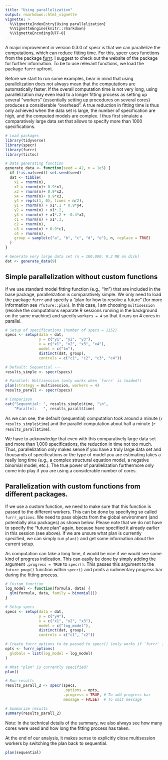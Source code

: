 ```yaml
---
title: "Using parallelization"
output: rmarkdown::html_vignette
vignette: >
  %\VignetteIndexEntry{Using parallelization}
  %\VignetteEngine{knitr::rmarkdown}
  %\VignetteEncoding{UTF-8}
---
```


A major improvement in version 0.3.0 of specr is that we can parallelize the computations, which can reduce fitting time. For this, specr uses functions from the package [furrr](https://furrr.futureverse.org/). I suggest to check out the website of the package for further information. To be to use relevant functions, we load the package `furrr` upfront. 

Before we start to run some examples, bear in mind that using parallelization does not always mean that the computations are automatically faster. If the overall computation time is not very long, using parallelization may even lead to a longer fitting process as setting up several "workers" (essentially setting up procedures on several cores) produces a considerable "overhead". A true reduction in fitting time is thus only achieved when the data set is large, the number of specification are high, and the computed models are complex. I thus first simulate a comparatively large data set that allows to specify more than 1000 specifications. 

```r
# Load packages
library(tidyverse)
library(specr)
library(furrr)
library(tictoc)

# Data generating function
generate_data <- function(seed = 42, n = 1e5) {
  if (!is.na(seed)) set.seed(seed)
  dat <- tibble(
    x1 = rnorm(n),
    x2 = rnorm(n)+ 0.9*x1,
    x3 = rnorm(n)+ 0.9*x2,
    x4 = rnorm(n)+ 0.9*x3,
    y4 = rep(c(1, 0), times = n/2),
    y1 = rnorm(n) + x1*.1 * 0.9*y4,
    y2 = rnorm(n) + x1*.2,
    y3 = rnorm(n) + x1*.2 + -0.4*x2, 
    c1 = rnorm(n) + x1*.3,
    c2 = rnorm(n),
    c3 = rnorm(n) + 0.9*c1,
    c4 = rnorm(n),
    group = sample(c("a", "b", "c", "d", "e"), n, replace = TRUE)
  )
}

# Generate very large data set (n = 100,000, 9.2 MB on disk)
dat <- generate_data(9)
```

## Simple parallelization without custom functions

If we use standard model fitting function (e.g., "lm") that are included in the base package, parallelization is comparatively simple. We only need to load the package `furrr` and specify a "plan for how to resolve a future" (for more information see `?future::plan`). In this case, I am choosing `multisession` (resolve the computations separate R sessions running in the background on the same machine) and specify `workers = 4` so that it runs on 4 cores in parallel. 

```r
# Setup of specifications (number of specs = 1152)
specs <- setup(data = dat,            
               y = c("y1", "y2", "y3"),                    
               x = c("x1", "x2", "x3", "x4"),               
               model = c("lm"), 
               distinct(dat, group),
               controls = c("c1", "c2", "c3", "c4"))   

# Default: Sequential ---
results_simple <- specr(specs)

# Parallel: Multisession (only works when `furrr` is loaded!)
plan(strategy = multisession, workers = 4)
results_parall <- specr(specs)

# Comparison
cat("Sequential: ", results_simple$time, "\n",
    "Parallel:   ", results_parall$time)
```

As we can see, the default (sequential) computation took around a minute (`r results_simple$time`) and the parallel computation about half a minute (`r results_parall$time`).

We have to acknowledge that even with this comparatively large data set and more than 1,000 specifications, the reduction in time not too much. Thus, parallelization only makes sense if you have a truly large data set and thousands of specifications *or* the type of model you are estimating takes a really long time (e.g., a complex structural equation model, a negative binomial model, etc.). The true power of parallelization furthermore only come into play if you are using a considerable number of cores. 


## Parallelization with custom functions from different packages. 

If we use a custom function, we need to make sure that this function is passed to the different workers. This can be done by specifying so called `furrr_options`. We need to pass objects from the global environment (and potentially also packages) as shown below. Please note that we do not have to specify the "future plan" again, because have specified it already earlier in this session (see above). If we are unsure what plan is currently specified, we can simply run `plan()` and get some information about the current setup. 

As computation can take a long time, it would be nice if we would see some kind of progress indication. This can easily be done by simply adding the argument `.progress = TRUE` to `specr()`. This passes this argument to the `future_pmap()` function within `specr()` and prints a rudimentary progress bar during the fitting process. 

```r
# Custom function
log_model <- function(formula, data) {
  glm(formula, data, family = binomial())
}

# Setup specs
specs <- setup(data = dat,            
               y = c("y4"),                    
               x = c("x1", "x2", "x3"),               
               model = c("log_model"), 
               distinct(dat, group),
               controls = c("c1", "c2"))   

# Create furrr_options to be passed to specr() (only works if `furrr` is loaded)
opts <- furrr_options(
  globals = list(log_model = log_model)
)

# What "plan" is currently specified?
plan()

# Run results
results_parall_2 <- specr(specs, 
                          .options = opts,
                          .progress = TRUE, # To add progress bar
                          message = FALSE)  # To omit message

# Summarize results
summary(results_parall_2)
```

Note: In the technical details of the summary, we also always see how many cores were used and how long the fitting process has taken. 

At the end of our analysis, it makes sense to explicitly close multisession workers by switching the plan back to sequential. 

```r
plan(sequential)
```



